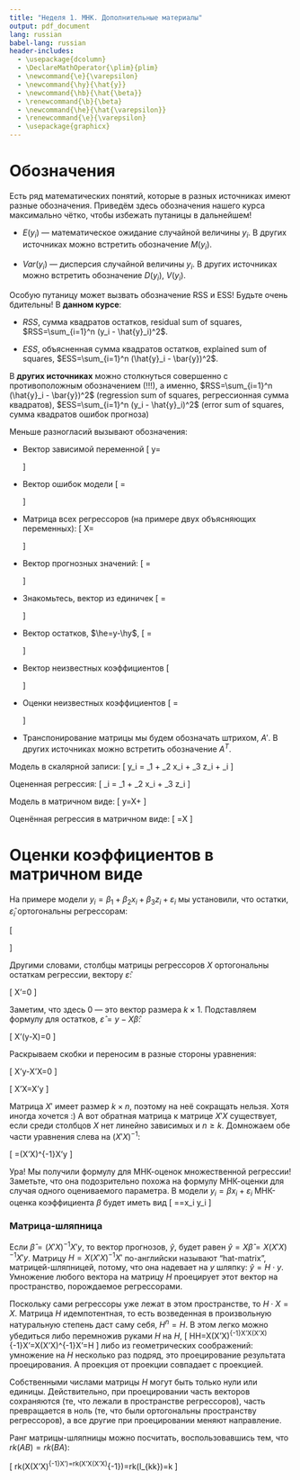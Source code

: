 ```yaml
---
title: "Неделя 1. МНК. Дополнительные материалы"
output: pdf_document
lang: russian
babel-lang: russian
header-includes: 
  - \usepackage{dcolumn}
  - \DeclareMathOperator{\plim}{plim}
  - \newcommand{\e}{\varepsilon}
  - \newcommand{\hy}{\hat{y}}
  - \newcommand{\hb}{\hat{\beta}}
  - \renewcommand{\b}{\beta}
  - \newcommand{\he}{\hat{\varepsilon}}
  - \renewcommand{\e}{\varepsilon}
  - \usepackage{graphicx}
---
```


# Обозначения

Есть ряд математических понятий, которые в разных источниках имеют разные обозначения. Приведём здесь обозначения нашего курса максимально чётко, чтобы избежать путаницы в дальнейшем!

* $E(y_i)$ --- математическое ожидание случайной величины $y_i$. В других источниках можно встретить обозначение $M(y_i)$.

* $Var(y_i)$ --- дисперсия случайной величины $y_i$. В других источниках можно встретить обозначение $D(y_i)$, $V(y_i)$.

Особую путаницу может вызвать обозначение RSS и ESS! Будьте очень бдительны! В **данном курсе**:

* $RSS$, сумма квадратов остатков, residual sum of squares, $RSS=\sum_{i=1}^n (y_i - \hat{y}_i)^2$.

* $ESS$, объясненная сумма квадратов остатков, explained sum of squares, $ESS=\sum_{i=1}^n (\hat{y}_i - \bar{y})^2$.



В **других источниках** можно столкнуться совершенно с противоположным обозначением (!!!), а именно, $RSS=\sum_{i=1}^n (\hat{y}_i - \bar{y})^2$ (regression sum of squares, регрессионная сумма квадратов), $ESS=\sum_{i=1}^n (y_i - \hat{y}_i)^2$ (error sum of squares, сумма квадратов ошибок прогноза)

Меньше разногласий вызывают обозначения:

* Вектор зависимой переменной
\[
y=\begin{pmatrix}
y_1 \\
y_2 \\
\vdots \\
y_n 
\end{pmatrix}
\]

* Вектор ошибок модели 
\[
\e=\begin{pmatrix}
\e_1 \\
\e_2 \\
\vdots \\
\e_n 
\end{pmatrix}
\]

* Матрица всех регрессоров (на примере двух объясняющих переменных):
\[
X=\begin{pmatrix}
1 & x_1 & z_1 \\
1 & x_2 & z_2 \\
\vdots & \vdots & \vdots \\
1 & x_n & z_n \\
\end{pmatrix}
\]

* Вектор прогнозных значений:
\[
\hy=\begin{pmatrix}
\hy_1 \\
\hy_2 \\
\vdots \\
\hy_n 
\end{pmatrix}
\]

* Знакомьтесь, вектор из единичек
\[
\vec{1}=\begin{pmatrix}
1 \\
1 \\
\vdots \\
1 
\end{pmatrix}
\]

* Вектор остатков, $\he=y-\hy$,
\[
\he=\begin{pmatrix}
\he_1 \\
\he_2 \\
\vdots \\
\he_n 
\end{pmatrix}
\]

* Вектор неизвестных коэффициентов
\[
\b=\begin{pmatrix}
\b_1 \\
\b_2 \\
\vdots \\
\b_k 
\end{pmatrix}
\]

* Оценки неизвестных коэффициентов
\[
\hb=\begin{pmatrix}
\hb_1 \\
\hb_2 \\
\vdots \\
\hb_k 
\end{pmatrix}
\]

* Транспонирование матрицы мы будем обозначать штрихом, $A'$. В других источниках можно встретить обозначение $A^T$.

Модель в скалярной записи: 
\[
y_i = \beta_1 + \beta_2 x_i + \beta_3 z_i + \e_i
\]

Оцененная регрессия:
\[
\hy_i = \hb_1 + \hb_2 x_i + \hb_3 z_i 
\]

Модель в матричном виде:
\[
y=X\beta + \e
\]

Оценённая регрессия в матричном виде:
\[
\hy=X\hb 
\]


# Оценки коэффициентов в матричном виде

На примере модели $y_i=\beta_1 + \beta_2 x_i + \beta_3 z_i +\varepsilon_i$ мы установили, что остатки, $\hat{\varepsilon}_i$ ортогональны регрессорам:

\[
\begin{cases}
\vec{1} \perp \he \\
x \perp \he \\
z \perp \he
\end{cases}
\]

Другими словами, столбцы матрицы регрессоров $X$ ортогональны остаткам регрессии, вектору $\hat{\varepsilon}$:

\[
X'\hat{\varepsilon}=0
\]

Заметим, что здесь 0 --- это вектор размера $k\times 1$. Подставляем формулу для остатков, $\hat{\varepsilon}=y-X\hat{\beta}$:

\[
X'(y-X\hat{\beta})=0
\]

Раскрываем скобки и переносим в разные стороны уравнения:


\[
X'y-X'X\hat{\beta}=0
\]

\[
X'X\hat{\beta}=X'y
\]

Матрица $X'$ имеет размер $k\times n$, поэтому на неё сокращать нельзя. Хотя иногда хочется :) А вот обратная матрица к матрице $X'X$ существует, если среди столбцов $X$ нет линейно зависимых и $n\geq k$. Домножаем обе части уравнения слева на $(X'X)^{-1}$:

\[
\hat{\beta}=(X'X)^{-1}X'y
\]

Ура! Мы получили формулу для МНК-оценок множественной регрессии! Заметьте, что она подозрительно похожа на формулу МНК-оценки для случая одного оцениваемого параметра. В модели $y_i=\beta x_i +\varepsilon_i$ МНК-оценка коэффициента $\beta$ будет иметь вид 
\[
\hat{\beta}=\frac{\sum x_i y_i}{\sum x_i^2}=\frac{1}{\sum x_i^2}\sum x_i y_i
\]

### Матрица-шляпница

Если $\hat{\beta}=(X'X)^{-1}X'y$, то вектор прогнозов, $\hat{y}$, будет равен $\hat{y}=X\hat{\beta}=X(X'X)^{-1}X'y$. Матрицу $H=X(X'X)^{-1}X'$ по-английски называют "hat-matrix", матрицей-шляпницей, потому, что она надевает на $y$ шляпку: $\hat{y}=H\cdot y$. Умножение любого вектора на матрицу $H$ проецирует этот вектор на пространство, порождаемое регрессорами.


\includegraphics{3dvec-ols.pdf}



Поскольку сами регрессоры уже лежат в этом пространстве, то $H\cdot X=X$. Матрица $H$ идемпотентная, то есть возведенная в произвольную натуральную степень даст саму себя, $H^n=H$. В этом легко можно убедиться либо перемножив руками $H$ на $H$, 
\[
H\cdot H=X(X'X)^{-1}X'X(X'X)^{-1}X'=X(X'X)^{-1}X'=H
\]
либо из геометрических соображений: умножение на $H$ несколько раз подряд, это проецирование результата проецирования. А проекция от проекции совпадает с проекцией. 

Собственными числами матрицы $H$ могут быть только нули или единицы. Действительно, при проецировании часть векторов сохраняются (те, что лежали в пространстве регрессоров), часть превращается в ноль (те, что были ортогональны пространству регрессоров), а все другие при проецировании меняют направление.

Ранг матрицы-шляпницы можно посчитать, воспользовавшись тем, что $rk (AB)=rk (BA)$:

\[
rk(X(X'X)^{-1}X')=rk(X'X(X'X)^{-1})=rk(I_{k\times k})=k
\]






